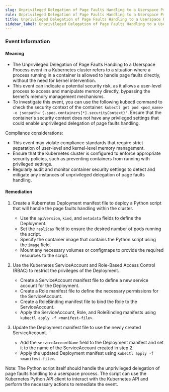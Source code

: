 ```yaml
--- 
slug: Unprivileged Delegation of Page Faults Handling to a Userspace Process
rule: Unprivileged Delegation of Page Faults Handling to a Userspace Process
title: Unprivileged Delegation of Page Faults Handling to a Userspace Process
sidebar_label: Unprivileged Delegation of Page Faults Handling to a Userspace Process
---
```

                   


### Event Information

#### Meaning

- The Unprivileged Delegation of Page Faults Handling to a Userspace Process event in a Kubernetes cluster refers to a situation where a process running in a container is allowed to handle page faults directly, without the need for kernel intervention.
- This event can indicate a potential security risk, as it allows a user-level process to access and manipulate memory directly, bypassing the kernel's memory management mechanisms.
- To investigate this event, you can use the following kubectl command to check the security context of the container: `kubectl get pod <pod_name> -o jsonpath='{.spec.containers[*].securityContext}'`. Ensure that the container's security context does not have any privileged settings that could enable unprivileged delegation of page faults handling.

Compliance considerations:
- This event may violate compliance standards that require strict separation of user-level and kernel-level memory management.
- Ensure that the Kubernetes cluster is configured to enforce appropriate security policies, such as preventing containers from running with privileged settings.
- Regularly audit and monitor container security settings to detect and mitigate any instances of unprivileged delegation of page faults handling.

#### Remediation

1. Create a Kubernetes Deployment manifest file to deploy a Python script that will handle the page faults handling within the cluster.
   - Use the `apiVersion`, `kind`, and `metadata` fields to define the Deployment.
   - Set the `replicas` field to ensure the desired number of pods running the script.
   - Specify the container image that contains the Python script using the `image` field.
   - Mount any necessary volumes or configmaps to provide the required resources to the script.

2. Use the Kubernetes ServiceAccount and Role-Based Access Control (RBAC) to restrict the privileges of the Deployment.
   - Create a ServiceAccount manifest file to define a new service account for the Deployment.
   - Create a Role manifest file to define the necessary permissions for the ServiceAccount.
   - Create a RoleBinding manifest file to bind the Role to the ServiceAccount.
   - Apply the ServiceAccount, Role, and RoleBinding manifests using `kubectl apply -f <manifest-file>`.

3. Update the Deployment manifest file to use the newly created ServiceAccount.
   - Add the `serviceAccountName` field to the Deployment manifest and set it to the name of the ServiceAccount created in step 2.
   - Apply the updated Deployment manifest using `kubectl apply -f <manifest-file>`.

Note: The Python script itself should handle the unprivileged delegation of page faults handling to a userspace process. The script can use the Kubernetes Python API client to interact with the Kubernetes API and perform the necessary actions to remediate the event.

 
